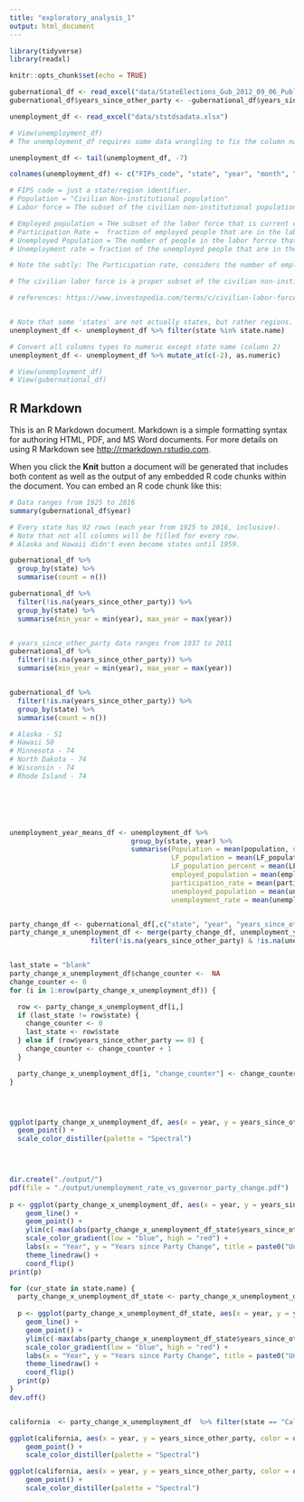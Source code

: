 ```yaml
---
title: "exploratory_analysis_1"
output: html_document
---
```


```r
library(tidyverse)
library(readxl)

knitr::opts_chunk$set(echo = TRUE)

gubernational_df <- read_excel("data/StateElections_Gub_2012_09_06_Public_Version.xlsx")
gubernational_df$years_since_other_party <- -gubernational_df$years_since_other_party # Make it so negative means the democrats are in power (so numbers on the 'left' of 0 correspond to the 'left' being in power, and numbers to the 'right' of 0 correspond to the 'right' being in power).

unemployment_df <- read_excel("data/ststdsadata.xlsx")

# View(unemployment_df)
# The unemployment_df requires some data wrangling to fix the column names.

unemployment_df <- tail(unemployment_df, -7)

colnames(unemployment_df) <- c("FIPs_code", "state", "year", "month", "population", "LF_population", "LF_population_percent", "employed_population", "participation_rate", "unemployed_population", "unemployment_rate")

# FIPS code = just a state/region identifier.
# Population = "Civilian Non-institutional population"
# Labor force = The subset of the civilian non-institutional population that is either unemployed or employed. Does not include discouraged or handicapped workers.

# Employed population = THe subset of the labor force that is current employed
# Participation Rate =  fraction of employed people that are in the labor force over the total number of people in the the civilian non-institutional population.
# Unemployed Population = The number of people in the labor forrce that are unemployed
# Unemployment rate = fraction of the unemployed people that are in the labor force over the total number of people *in the civilian labor force*.

# Note the subtly: The Participation rate, considers the number of employed people to the total civilian non-institutional population. The unemployment rate, on the other hand, only uses the civilian labor force as it's background population, and therefore doesn't include discouraged or disabled workers.

# The civilian labor force is a proper subset of the civilian non-institutinoal labor force.

# references: https://www.investopedia.com/terms/c/civilian-labor-force.asp


# Note that some 'states' are not actually states, but rather regions. We will remove these.
unemployment_df <- unemployment_df %>% filter(state %in% state.name)

# Convert all columns types to numeric except state name (column 2)
unemployment_df <- unemployment_df %>% mutate_at(c(-2), as.numeric)

# View(unemployment_df)
# View(gubernational_df)
```

## R Markdown

This is an R Markdown document. Markdown is a simple formatting syntax for authoring HTML, PDF, and MS Word documents. For more details on using R Markdown see <http://rmarkdown.rstudio.com>.

When you click the **Knit** button a document will be generated that includes both content as well as the output of any embedded R code chunks within the document. You can embed an R code chunk like this:

```r

# Data ranges from 1925 to 2016
summary(gubernational_df$year)

# Every state has 92 rows (each year from 1925 to 2016, inclusive).
# Note that not all columns will be filled for every row.
# Alaska and Hawaii didn't even become states until 1959.

gubernational_df %>% 
  group_by(state) %>%
  summarise(count = n())

gubernational_df %>%
  filter(!is.na(years_since_other_party)) %>%
  group_by(state) %>%
  summarise(min_year = min(year), max_year = max(year))


# years_since_other_party data ranges from 1937 to 2011
gubernational_df %>%
  filter(!is.na(years_since_other_party)) %>%
  summarise(min_year = min(year), max_year = max(year))


gubernational_df %>%
  filter(!is.na(years_since_other_party)) %>%
  group_by(state) %>%
  summarise(count = n())

# Alaska - 51
# Hawaii 50
# Minnesota - 74
# North Dakota - 74
# Wisconsin - 74
# Rhode Island - 74




  

unemployment_year_means_df <- unemployment_df %>% 
                              group_by(state, year) %>% 
                              summarise(Population = mean(population, na.rm = TRUE),
                                        LF_population = mean(LF_population, na.rm = TRUE),
                                        LF_population_percent = mean(LF_population_percent, na.rm = TRUE),
                                        employed_population = mean(employed_population, na.rm = TRUE),
                                        participation_rate = mean(participation_rate, na.rm = TRUE),
                                        unemployed_population = mean(unemployed_population, na.rm = TRUE),
                                        unemployment_rate = mean(unemployment_rate, na.rm = TRUE))


party_change_df <- gubernational_df[,c("state", "year", "years_since_other_party")]
party_change_x_unemployment_df <- merge(party_change_df, unemployment_year_means_df, by= c("state", "year")) %>%
                    filter(!is.na(years_since_other_party) & !is.na(unemployment_rate))


last_state = "blank"
party_change_x_unemployment_df$change_counter <-  NA
change_counter <- 0
for (i in 1:nrow(party_change_x_unemployment_df)) {

  row <- party_change_x_unemployment_df[i,]
  if (last_state != row$state) {
    change_counter <- 0
    last_state <- row$state
  } else if (row$years_since_other_party == 0) {
    change_counter <- change_counter + 1
  }

  party_change_x_unemployment_df[i, "change_counter"] <- change_counter
}




ggplot(party_change_x_unemployment_df, aes(x = year, y = years_since_other_party, color = unemployment_rate)) +
  geom_point() + 
  scale_color_distiller(palette = "Spectral")



  
dir.create("./output/")
pdf(file = "./output/unemployment_rate_vs_governor_party_change.pdf")
      
p <- ggplot(party_change_x_unemployment_df, aes(x = year, y = years_since_other_party, color = unemployment_rate, group = interaction(state, change_counter))) +
    geom_line() + 
    geom_point() +
    ylim(c(-max(abs(party_change_x_unemployment_df_state$years_since_other_party)), max(abs(party_change_x_unemployment_df_state$years_since_other_party)))) + 
    scale_color_gradient(low = "blue", high = "red") +
    labs(x = "Year", y = "Years since Party Change", title = paste0("Unemployment Rate vs Governor Party Changes over Time for all States"), color = "Unemployment Rate") +
    theme_linedraw() +
    coord_flip()
print(p)

for (cur_state in state.name) {
  party_change_x_unemployment_df_state <- party_change_x_unemployment_df %>% filter(state == cur_state)
  
  p <- ggplot(party_change_x_unemployment_df_state, aes(x = year, y = years_since_other_party, color = unemployment_rate, group = interaction(state, change_counter))) +
    geom_line() + 
    geom_point() +
    ylim(c(-max(abs(party_change_x_unemployment_df_state$years_since_other_party)), max(abs(party_change_x_unemployment_df_state$years_since_other_party)))) + 
    scale_color_gradient(low = "blue", high = "red") +
    labs(x = "Year", y = "Years since Party Change", title = paste0("Unemployment Rate vs Governor Party Changes over Time for \n", cur_state), color = "Unemployment Rate") +
    theme_linedraw() +
    coord_flip()
  print(p)
}
dev.off()



```

```r
california  <- party_change_x_unemployment_df  %>% filter(state == "California")

ggplot(california, aes(x = year, y = years_since_other_party, color = unemployment_rate)) +
    geom_point() + 
    scale_color_distiller(palette = "Spectral")

ggplot(california, aes(x = year, y = years_since_other_party, color = unemployment_rate)) +
    geom_point() + 
    scale_color_distiller(palette = "Spectral")
```



